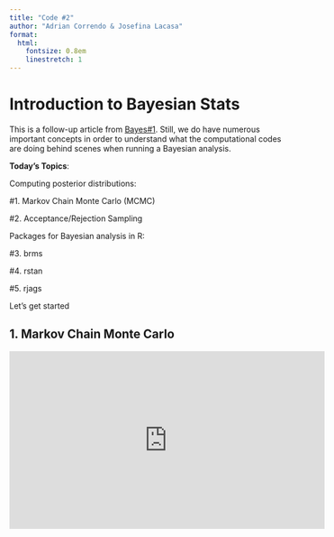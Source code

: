 ```yaml
---
title: "Code #2"
author: "Adrian Correndo & Josefina Lacasa"
format:
  html:
    fontsize: 0.8em
    linestretch: 1
---
```


# Introduction to Bayesian Stats

This is a follow-up article from [Bayes#1](https://adriancorrendo.github.io/statasaurusweb/code_2_bayes_1.html). Still, we do have numerous important concepts in order to understand what the computational codes are doing behind scenes when running a Bayesian analysis.

::: callout-important
**Today's Topics**:

Computing posterior distributions:

#1. Markov Chain Monte Carlo (MCMC)

#2. Acceptance/Rejection Sampling

Packages for Bayesian analysis in R:

#3. brms

#4. rstan

#5. rjags
:::

Let's get started

## 1. Markov Chain Monte Carlo

::: {align="center"}
<iframe width="560" height="315" src="https://www.youtube.com/embed/Qqz5AJjyugM" frameborder="0" allowfullscreen>

</iframe>
:::
